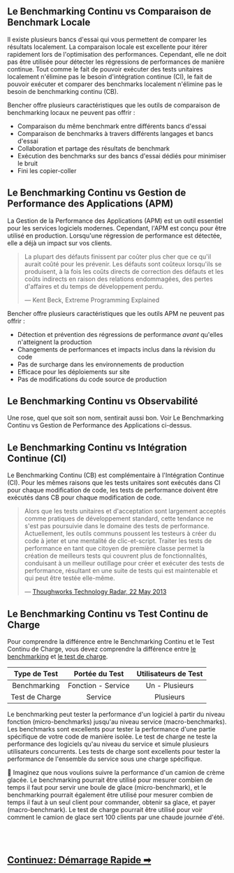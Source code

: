 ## Le Benchmarking Continu vs Comparaison de Benchmark Locale

Il existe plusieurs bancs d'essai qui vous permettent de comparer les résultats localement.
La comparaison locale est excellente pour itérer rapidement lors de l'optimisation des performances.
Cependant, elle ne doit pas être utilisée pour détecter les régressions de performances de manière continue.
Tout comme le fait de pouvoir exécuter des tests unitaires localement n'élimine pas le besoin d'intégration continue (CI),
le fait de pouvoir exécuter et comparer des benchmarks localement n'élimine pas le besoin de benchmarking continu (CB).

Bencher offre plusieurs caractéristiques que les outils de comparaison de benchmarking locaux ne peuvent pas offrir :
- Comparaison du même benchmark entre différents bancs d'essai
- Comparaison de benchmarks à travers différents langages et bancs d'essai
- Collaboration et partage des résultats de benchmark
- Exécution des benchmarks sur des bancs d'essai dédiés pour minimiser le bruit
- Fini les copier-coller

## Le Benchmarking Continu vs Gestion de Performance des Applications (APM)

La Gestion de la Performance des Applications (APM) est un outil essentiel pour les services logiciels modernes.
Cependant, l'APM est conçu pour être utilisé en production.
Lorsqu'une régression de performance est détectée, elle a déjà un impact sur vos clients.

> La plupart des défauts finissent par coûter plus cher que ce qu'il aurait coûté pour les prévenir.
> Les défauts sont coûteux lorsqu'ils se produisent, à la fois les coûts directs de correction des défauts
> et les coûts indirects en raison des relations endommagées, des pertes d'affaires et du temps de développement perdu.
>
> — Kent Beck, Extreme Programming Explained

Bencher offre plusieurs caractéristiques que les outils APM ne peuvent pas offrir :
- Détection et prévention des régressions de performance _avant_ qu'elles n'atteignent la production
- Changements de performances et impacts inclus dans la révision du code
- Pas de surcharge dans les environnements de production
- Efficace pour les déploiements sur site
- Pas de modifications du code source de production

## Le Benchmarking Continu vs Observabilité

Une rose, quel que soit son nom, sentirait aussi bon.
Voir Le Benchmarking Continu vs Gestion de Performance des Applications ci-dessus.

## Le Benchmarking Continu vs Intégration Continue (CI)

Le Benchmarking Continu (CB) est complémentaire à l'Intégration Continue (CI).
Pour les mêmes raisons que les tests unitaires sont exécutés dans CI pour chaque modification de code,
les tests de performance doivent être exécutés dans CB pour chaque modification de code.

> Alors que les tests unitaires et d'acceptation sont largement acceptés comme pratiques de développement standard,
> cette tendance ne s'est pas poursuivie dans le domaine des tests de performance.
> Actuellement, les outils communs poussent les testeurs à créer du code à jeter et une mentalité de clic-et-script.
> Traiter les tests de performance en tant que citoyen de première classe permet la création de meilleurs tests qui couvrent plus de fonctionnalités,
> conduisant à un meilleur outillage pour créer et exécuter des tests de performance,
> résultant en une suite de tests qui est maintenable et qui peut être testée elle-même.
>
> — [Thoughworks Technology Radar, 22 May 2013](https://www.thoughtworks.com/en-us/radar/techniques/performance-testing-as-a-first-class-citizen)


## Le Benchmarking Continu vs Test Continu de Charge

Pour comprendre la différence entre le Benchmarking Continu et le Test Continu de Charge,
vous devez comprendre la différence entre
[le benchmarking](https://fr.wikipedia.org/wiki/Test_de_performance) et
[le test de charge](https://fr.wikipedia.org/wiki/Test_de_performance).

|  Type de Test  |   Portée du Test   | Utilisateurs de Test |
| :------------: | :----------------: | :------------------: |
|  Benchmarking  | Fonction - Service |    Un - Plusieurs    |
| Test de Charge |      Service       |      Plusieurs       |

Le benchmarking peut tester la performance d'un logiciel à partir du niveau fonction (micro-benchmarks) jusqu'au niveau service (macro-benchmarks).
Les benchmarks sont excellents pour tester la performance d'une partie spécifique de votre code de manière isolée.
Le test de charge ne teste la performance des logiciels qu'au niveau du service et simule plusieurs utilisateurs concurrents.
Les tests de charge sont excellents pour tester la performance de l'ensemble du service sous une charge spécifique.

🍦 Imaginez que nous voulions suivre la performance d'un camion de crème glacée.
Le benchmarking pourrait être utilisé pour mesurer combien de temps il faut pour servir une boule de glace (micro-benchmark), et
le benchmarking pourrait également être utilisé pour mesurer combien de temps il faut à un seul client pour commander, obtenir sa glace, et payer (macro-benchmark).
Le test de charge pourrait être utilisé pour voir comment le camion de glace sert 100 clients par une chaude journée d'été.

<br/>
<br/>

<h2><a href="/docs/fr/tutorial/quick-start/">Continuez: Démarrage Rapide ➡</a></h2>